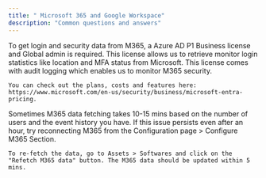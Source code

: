 ```yaml
---
title: " Microsoft 365 and Google Workspace"
description: "Common questions and answers"
---
```


<AccordionGroup>
  <Accordion title="What Is The Minimum User Rights And Licensing Needed To Complete The Microsoft 365 Portion Of The Assessment?">
    To get login and security data from M365, a Azure AD P1 Business license and Global admin is required. This license allows us to retrieve monitor login statistics like location and MFA status from Microsoft.  This license comes with audit logging which enables us to monitor M365 security.

    You can check out the plans, costs and features here: https://www.microsoft.com/en-us/security/business/microsoft-entra-pricing.
  </Accordion>

  <Accordion title="Why Does My M365 Security Not Show Up Even After Connecting My Microsoft Account?">
    Sometimes M365 data fetching takes 10-15 mins based on the number of users and the event history you have. If this issue persists even after an hour, try reconnecting M365 from the Configuration page > Configure M365 Section.

    To re-fetch the data, go to Assets > Softwares and click on the "Refetch M365 data" button. The M365 data should be updated within 5 mins.
  </Accordion>
</AccordionGroup>